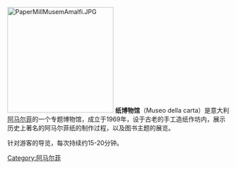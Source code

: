 {{Unreferenced|time=2019-05-25T03:14:25+00:00}}
[[Image:PaperMillMusemAmalfi.JPG|240px]]
'''纸博物馆'''（Museo della carta）是意大利[[阿马尔菲|阿马尔菲]]的一个专题博物馆，成立于1969年，设于古老的手工造纸作坊内，展示历史上著名的阿马尔菲纸的制作过程，以及图书主题的展览。

针对游客的导览，每次持续约15-20分钟。

[[Category:阿马尔菲|Category:阿马尔菲]]